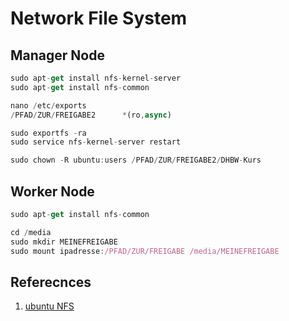 # Network File System

## Manager Node

``` js copy
sudo apt-get install nfs-kernel-server 
sudo apt-get install nfs-common

nano /etc/exports
/PFAD/ZUR/FREIGABE2      *(ro,async)

sudo exportfs -ra 
sudo service nfs-kernel-server restart

sudo chown -R ubuntu:users /PFAD/ZUR/FREIGABE2/DHBW-Kurs 
```

## Worker Node
``` js copy
sudo apt-get install nfs-common

cd /media
sudo mkdir MEINEFREIGABE
sudo mount ipadresse:/PFAD/ZUR/FREIGABE /media/MEINEFREIGABE 
```

## Referecnces

1. [ubuntu NFS](https://wiki.ubuntuusers.de/NFS/)